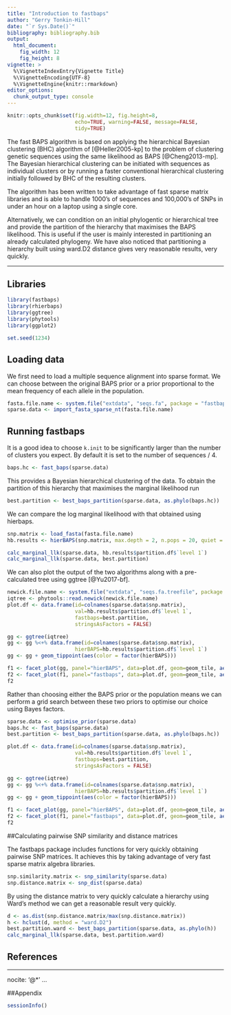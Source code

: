 ```yaml
---
title: "Introduction to fastbaps"
author: "Gerry Tonkin-Hill"
date: "`r Sys.Date()`"
bibliography: bibliography.bib
output: 
  html_document:
    fig_width: 12
    fig_height: 8
vignette: >
  %\VignetteIndexEntry{Vignette Title}
  %\VignetteEncoding{UTF-8}
  %\VignetteEngine{knitr::rmarkdown}
editor_options: 
  chunk_output_type: console
---
```


```r
knitr::opts_chunk$set(fig.width=12, fig.height=8,
                      echo=TRUE, warning=FALSE, message=FALSE,
                      tidy=TRUE)
```

The fast BAPS algorithm is based on applying the hierarchical Bayesian clustering (BHC) algorithm of [@Heller2005-kp] to the problem of clustering genetic sequences using the same likelihood as BAPS [@Cheng2013-mp]. The Bayesian hierarchical clustering can be initiated with sequences as individual clusters or by running a faster conventional hierarchical clustering initially followed by BHC of the resulting clusters.

The algorithm has been written to take advantage of fast sparse matrix libraries and is able to handle 1000's of sequences and 100,000's of SNPs in under an hour on a laptop using a single core.

Alternatively, we can condition on an initial phylogentic or hierarchical tree and provide the partition of the hierarchy that maximises the BAPS likelihood. This is useful if the user is mainly interested in partitioning an already calculated phylogeny. We have also noticed that partitioning a hierarchy built using ward.D2 distance gives very reasonable results, very quickly.

***


## Libraries

```r
library(fastbaps)
library(rhierbaps)
library(ggtree)
library(phytools)
library(ggplot2)

set.seed(1234)
```

## Loading data

We first need to load a multiple sequence alignment into sparse format. We can choose between the original BAPS prior or a prior proportional to the mean frequency of each allele in the population.

```r
fasta.file.name <- system.file("extdata", "seqs.fa", package = "fastbaps")
sparse.data <- import_fasta_sparse_nt(fasta.file.name)
```


## Running fastbaps

It is a good idea to choose `k.init` to be significantly larger than the number of clusters you expect. By default it is set to the number of sequences / 4.

```r
baps.hc <- fast_baps(sparse.data)
```

This provides a Bayesian hierarchical clustering of the data. To obtain the partition of this hierarchy that maximises the marginal likelihood run

```r
best.partition <- best_baps_partition(sparse.data, as.phylo(baps.hc))
```

We can compare the log marginal likelihood with that obtained using hierbaps.

```r
snp.matrix <- load_fasta(fasta.file.name)
hb.results <- hierBAPS(snp.matrix, max.depth = 2, n.pops = 20, quiet = TRUE)

calc_marginal_llk(sparse.data, hb.results$partition.df$`level 1`)
calc_marginal_llk(sparse.data, best.partition)
```

We can also plot the output of the two algorithms along with a pre-calculated tree using ggtree [@Yu2017-bf].

```r
newick.file.name <- system.file("extdata", "seqs.fa.treefile", package = "fastbaps")
iqtree <- phytools::read.newick(newick.file.name)
plot.df <- data.frame(id=colnames(sparse.data$snp.matrix),
                      val=hb.results$partition.df$`level 1`,
                      fastbaps=best.partition,
                      stringsAsFactors = FALSE)

gg <- ggtree(iqtree)
gg <- gg %<+% data.frame(id=colnames(sparse.data$snp.matrix),
                      hierBAPS=hb.results$partition.df$`level 1`)
gg <- gg + geom_tippoint(aes(color = factor(hierBAPS)))

f1 <- facet_plot(gg, panel="hierBAPS", data=plot.df, geom=geom_tile, aes(x=val), color='red')
f2 <- facet_plot(f1, panel="fastbaps", data=plot.df, geom=geom_tile, aes(x=fastbaps), color='blue')
f2
```

Rather than choosing either the BAPS prior or the population means we can perform a grid search between these two priors to optimise our choice using Bayes factors.

```r
sparse.data <- optimise_prior(sparse.data)
baps.hc <- fast_baps(sparse.data)
best.partition <- best_baps_partition(sparse.data, as.phylo(baps.hc))
```

```r
plot.df <- data.frame(id=colnames(sparse.data$snp.matrix),
                      val=hb.results$partition.df$`level 1`,
                      fastbaps=best.partition,
                      stringsAsFactors = FALSE)

gg <- ggtree(iqtree)
gg <- gg %<+% data.frame(id=colnames(sparse.data$snp.matrix),
                      hierBAPS=hb.results$partition.df$`level 1`)
gg <- gg + geom_tippoint(aes(color = factor(hierBAPS)))

f1 <- facet_plot(gg, panel="hierBAPS", data=plot.df, geom=geom_tile, aes(x=val), color='red')
f2 <- facet_plot(f1, panel="fastbaps", data=plot.df, geom=geom_tile, aes(x=fastbaps), color='blue')
f2
```

##Calculating pairwise SNP similarity and distance matrices

The fastbaps package includes functions for very quickly obtaining pairwise SNP matrices. It achieves this by taking advantage of very fast sparse matrix algebra libraries. 

```r
snp.similarity.matrix <- snp_similarity(sparse.data)
snp.distance.matrix <- snp_dist(sparse.data)
```

By using the distance matrix to very quickly calculate a hierarchy using Ward's method we can get a reasonable result very quickly.

```r
d <- as.dist(snp.distance.matrix/max(snp.distance.matrix))
h <- hclust(d, method = "ward.D2")
best.partition.ward <- best_baps_partition(sparse.data, as.phylo(h))
calc_marginal_llk(sparse.data, best.partition.ward)
```


## References

---
nocite: '@*'
...

##Appendix
```r
sessionInfo()
```
